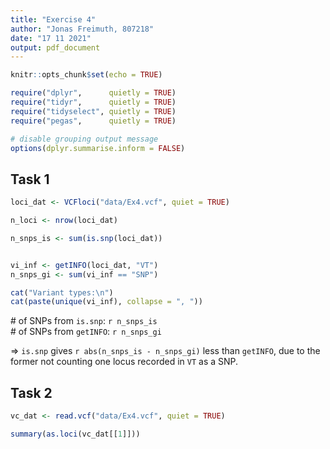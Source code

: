 ```yaml
---
title: "Exercise 4"
author: "Jonas Freimuth, 807218"
date: "17 11 2021"
output: pdf_document
---
```


```r
knitr::opts_chunk$set(echo = TRUE)

require("dplyr",      quietly = TRUE)
require("tidyr",      quietly = TRUE)
require("tidyselect", quietly = TRUE)
require("pegas",      quietly = TRUE)

# disable grouping output message
options(dplyr.summarise.inform = FALSE)

```

## Task 1

```r
loci_dat <- VCFloci("data/Ex4.vcf", quiet = TRUE)

n_loci <- nrow(loci_dat)
```

```r
n_snps_is <- sum(is.snp(loci_dat))


vi_inf <- getINFO(loci_dat, "VT")
n_snps_gi <- sum(vi_inf == "SNP")

cat("Variant types:\n")
cat(paste(unique(vi_inf), collapse = ", "))
```

\# of SNPs from `is.snp`: `r n_snps_is`  
\# of SNPs from `getINFO`: `r n_snps_gi`  

$\Rightarrow$ `is.snp` gives `r abs(n_snps_is - n_snps_gi)` less than `getINFO`, 
due to the former not counting one locus recorded in `VT` as a SNP.

## Task 2

```r
vc_dat <- read.vcf("data/Ex4.vcf", quiet = TRUE)

summary(as.loci(vc_dat[[1]]))
```

